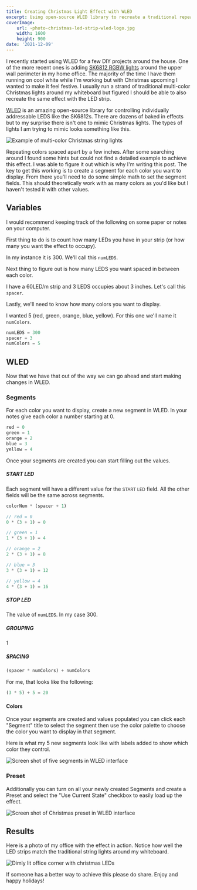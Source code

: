 ```yaml
---
title: Creating Christmas Light Effect with WLED
excerpt: Using open-source WLED library to recreate a traditional repeating color Christmas string light effect
coverImage:
    url: ~photo-christmas-led-strip-wled-logo.jpg
    width: 1600
    height: 900
date: '2021-12-09'
---
```


I recently started using WLED for a few DIY projects around the house. One of the more recent ones is adding [SK6812 RGBW lights](https://amzn.to/31JKKRs) around the upper wall perimeter in my home office. The majority of the time I have them running on cool white while I'm working but with Christmas upcoming I wanted to make it feel festive. I usually run a strand of traditional multi-color Christmas lights around my whiteboard but figured I should be able to also recreate the same effect with the LED strip.

[WLED](https://kno.wled.ge/) is an amazing open-source library for controlling individually addressable LEDS like the SK6812s. There are dozens of baked in effects but to my surprise there isn't one to mimic Christmas lights. The types of lights I am trying to mimic looks something like this.

![Example of multi-color Christmas string lights](~photo-multi-color-christmas-string-lights.jpg)

Repeating colors spaced apart by a few inches. After some searching around I found some hints but could not find a detailed example to achieve this effect. I was able to figure it out which is why I'm writing this post. The key to get this working is to create a segment for each color you want to display. From there you'll need to do some simple math to set the segment fields. This should theoretically work with as many colors as you'd like but I haven't tested it with other values.


## Variables
I would recommend keeping track of the following on some paper or notes on your computer.

First thing to do is to count how many LEDs you have in your strip (or how many you want the effect to occupy).

In my instance it is 300. We'll call this `numLEDS`.

Next thing to figure out is how many LEDS you want spaced in between each color.

I have a 60LED/m strip and 3 LEDS occupies about 3 inches. Let's call this `spacer`.

Lastly, we'll need to know how many colors you want to display.

I wanted 5 (red, green, orange, blue, yellow). For this one we'll name it `numColors`.


```js
numLEDS = 300
spacer = 3
numColors = 5
```

## WLED

Now that we have that out of the way we can go ahead and start making changes in WLED.

### Segments

For each color you want to display, create a new segment in WLED. In your notes give each color a number starting at 0. 

```js
red = 0
green = 1
orange = 2
blue = 3
yellow = 4
```

Once your segments are created you can start filling out the values.

##### START LED
Each segment will have a different value for the <small>START LED</small> field. All the other fields will be the same across segments.

```js
colorNum * (spacer + 1)
```

```js
// red = 0
0 * (3 + 1) = 0

// green = 1
1 * (3 + 1) = 4

// orange = 2
2 * (3 + 1) = 8

// blue = 3
3 * (3 + 1) = 12

// yellow = 4
4 * (3 + 1) = 16
```


##### STOP LED
The value of `numLEDS`. In my case 300.


##### GROUPING
1

##### SPACING
```js
(spacer * numColors) + numColors
````  

For me, that looks like the following:

```js
(3 * 5) + 5 = 20
```

#### Colors
Once your segments are created and values populated you can click each "Segment" title to select the segment then use the color palette to choose the color you want to display in that segment.

Here is what my 5 new segments look like with labels added to show which color they control.

![Screen shot of five segments in WLED interface](~wled-christmas-light-segment-settings.jpg)


### Preset
Additionally you can turn on all your newly created Segments and create a Preset and select the "Use Current State" checkbox to easily load up the effect.

![Screen shot of Christmas preset in WLED interface](~screenshot-wled-christmas-lights-preset.png)


## Results

Here is a photo of my office with the effect in action. Notice how well the LED strips match the traditional string lights around my whiteboard.

![Dimly lit office corner with christmas LEDs](~photo-wled-christmas-lights.jpg)

If someone has a better way to achieve this please do share. Enjoy and happy holidays!

